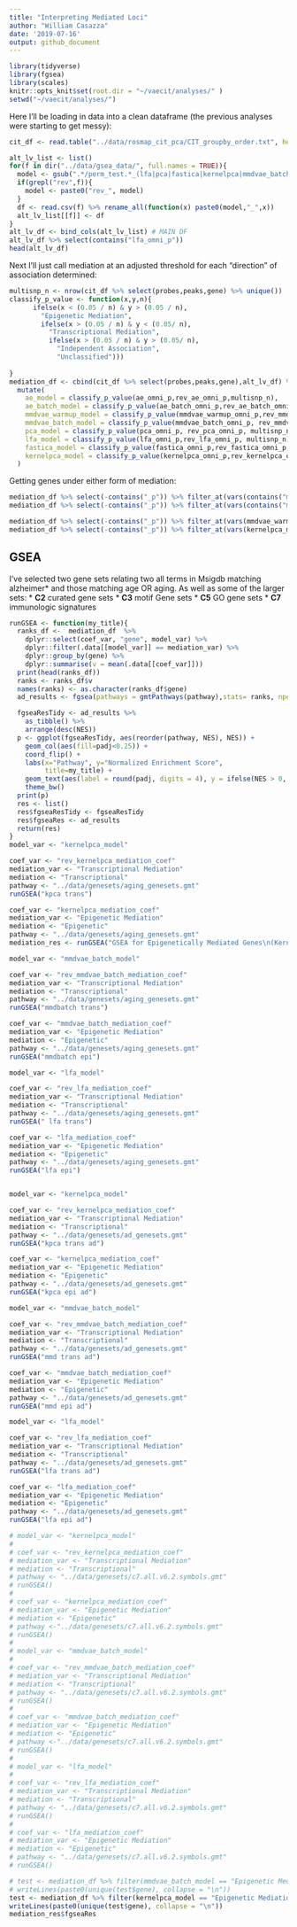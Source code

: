 ```yaml
---
title: "Interpreting Mediated Loci"
author: "William Casazza"
date: '2019-07-16'
output: github_document
---
```


```r
library(tidyverse)
library(fgsea)
library(scales)
knitr::opts_knit$set(root.dir = "~/vaecit/analyses/" )
setwd("~/vaecit/analyses/")
```

Here I'll be loading in data into a clean dataframe (the previous analyses were starting to get messy):
```r
cit_df <- read.table("../data/rosmap_cit_pca/CIT_groupby_order.txt", header = TRUE) %>% select(snp,probes,peaks,gene,pCausal,pReact) %>% rename(pub_omni_p=pCausal,rev_pub_omni_p=pReact)

alt_lv_list <- list()
for(f in dir("../data/gsea_data/", full.names = TRUE)){
  model <- gsub(".*/perm_test.*_(lfa|pca|fastica|kernelpca|mmdvae_batch_warmup|mmdvae_batch|mmdvae_warmup|ae|ae_batch)_1_latent_depth_5_cit.csv$","\\1",f)
  if(grepl("rev",f)){
    model <- paste0("rev_", model)
  }
  df <- read.csv(f) %>% rename_all(function(x) paste0(model,"_",x))
  alt_lv_list[[f]] <- df
}
alt_lv_df <- bind_cols(alt_lv_list) # MAIN DF
alt_lv_df %>% select(contains("lfa_omni_p"))
head(alt_lv_df)
```
Next I'll just call mediation at an adjusted threshold for each "direction" of association determined:
```r
multisnp_n <- nrow(cit_df %>% select(probes,peaks,gene) %>% unique())
classify_p_value <- function(x,y,n){
      ifelse(x < (0.05 / n) & y > (0.05 / n),
        "Epigenetic Mediation",
        ifelse(x > (0.05 / n) & y < (0.05/ n),
          "Transcriptional Mediation",
          ifelse(x > (0.05 / n) & y > (0.05/ n),
            "Independent Association",
            "Unclassified")))
    
}
mediation_df <- cbind(cit_df %>% select(probes,peaks,gene),alt_lv_df) %>% group_by(probes,peaks,gene)%>% summarize_all(max) %>% unique() %>% 
  mutate(
    ae_model = classify_p_value(ae_omni_p,rev_ae_omni_p,multisnp_n),
    ae_batch_model = classify_p_value(ae_batch_omni_p,rev_ae_batch_omni_p, multisnp_n),
    mmdvae_warmup_model = classify_p_value(mmdvae_warmup_omni_p,rev_mmdvae_warmup_omni_p,multisnp_n),
    mmdvae_batch_model = classify_p_value(mmdvae_batch_omni_p, rev_mmdvae_batch_omni_p, multisnp_n),
    pca_model = classify_p_value(pca_omni_p, rev_pca_omni_p, multisnp_n),
    lfa_model = classify_p_value(lfa_omni_p,rev_lfa_omni_p, multisnp_n),
    fastica_model = classify_p_value(fastica_omni_p,rev_fastica_omni_p, multisnp_n),
    kernelpca_model = classify_p_value(kernelpca_omni_p,rev_kernelpca_omni_p, multisnp_n)
  )
```

Getting genes under either form of mediation:
```r
mediation_df %>% select(-contains("_p")) %>% filter_at(vars(contains("model")),all_vars(grepl("Mediation",.)))
mediation_df %>% select(-contains("_p")) %>% filter_at(vars(contains("model")),all_vars(grepl("Mediation",.)))

mediation_df %>% select(-contains("_p")) %>% filter_at(vars(mmdvae_warmup_model),any_vars(grepl("Mediation",.)))
mediation_df %>% select(-contains("_p")) %>% filter_at(vars(kernelpca_model,lfa_model),any_vars(grepl("Mediation",.)))
```


## GSEA 
I've selected two gene sets relating two all terms in Msigdb matching alzheimer* and those matching age OR aging. As well as some of the larger sets:
* **C2** curated gene sets
* **C3** motif Gene sets
* **C5** GO gene sets
* **C7** immunologic signatures

```r

runGSEA <- function(my_title){
  ranks_df <-  mediation_df  %>%
    dplyr::select(coef_var, "gene", model_var) %>% 
    dplyr::filter(.data[[model_var]] == mediation_var) %>%
    dplyr::group_by(gene) %>%
    dplyr::summarise(v = mean(.data[[coef_var]]))
  print(head(ranks_df))
  ranks <- ranks_df$v
  names(ranks) <- as.character(ranks_df$gene)
  ad_results <- fgsea(pathways = gmtPathways(pathway),stats= ranks, nperm=10000)

  fgseaResTidy <- ad_results %>%
    as_tibble() %>%
    arrange(desc(NES))
  p <- ggplot(fgseaResTidy, aes(reorder(pathway, NES), NES)) +
    geom_col(aes(fill=padj<0.25)) +
    coord_flip() +
    labs(x="Pathway", y="Normalized Enrichment Score",
         title=my_title) + 
    geom_text(aes(label = round(padj, digits = 4), y = ifelse(NES > 0, -0.25, 0.25)),size = 3, position = position_identity())
    theme_bw()
  print(p)
  res <- list()
  res$fgseaResTidy <- fgseaResTidy
  res$fgseaRes <- ad_results
  return(res)
}
model_var <- "kernelpca_model"

coef_var <- "rev_kernelpca_mediation_coef"
mediation_var <- "Transcriptional Mediation"
mediation <- "Transcriptional"
pathway <- "../data/genesets/aging_genesets.gmt"
runGSEA("kpca trans")

coef_var <- "kernelpca_mediation_coef"
mediation_var <- "Epigenetic Mediation"
mediation <- "Epigenetic"
pathway <- "../data/genesets/aging_genesets.gmt"
mediation_res <- runGSEA("GSEA for Epigenetically Mediated Genes\n(Kernel PCA, Sets Relating to\n'AGE' OR 'AGING')")

model_var <- "mmdvae_batch_model"

coef_var <- "rev_mmdvae_batch_mediation_coef"
mediation_var <- "Transcriptional Mediation"
mediation <- "Transcriptional"
pathway <- "../data/genesets/aging_genesets.gmt"
runGSEA("mmdbatch trans")

coef_var <- "mmdvae_batch_mediation_coef"
mediation_var <- "Epigenetic Mediation"
mediation <- "Epigenetic"
pathway <- "../data/genesets/aging_genesets.gmt"
runGSEA("mmdbatch epi")

model_var <- "lfa_model"

coef_var <- "rev_lfa_mediation_coef"
mediation_var <- "Transcriptional Mediation"
mediation <- "Transcriptional"
pathway <- "../data/genesets/aging_genesets.gmt"
runGSEA(" lfa trans")

coef_var <- "lfa_mediation_coef"
mediation_var <- "Epigenetic Mediation"
mediation <- "Epigenetic"
pathway <- "../data/genesets/aging_genesets.gmt"
runGSEA("lfa epi")


model_var <- "kernelpca_model"

coef_var <- "rev_kernelpca_mediation_coef"
mediation_var <- "Transcriptional Mediation"
mediation <- "Transcriptional"
pathway <- "../data/genesets/ad_genesets.gmt"
runGSEA("kpca trans ad")

coef_var <- "kernelpca_mediation_coef"
mediation_var <- "Epigenetic Mediation"
mediation <- "Epigenetic"
pathway <- "../data/genesets/ad_genesets.gmt"
runGSEA("kpca epi ad")

model_var <- "mmdvae_batch_model"

coef_var <- "rev_mmdvae_batch_mediation_coef"
mediation_var <- "Transcriptional Mediation"
mediation <- "Transcriptional"
pathway <- "../data/genesets/ad_genesets.gmt"
runGSEA("mmd trans ad")

coef_var <- "mmdvae_batch_mediation_coef"
mediation_var <- "Epigenetic Mediation"
mediation <- "Epigenetic"
pathway <- "../data/genesets/ad_genesets.gmt"
runGSEA("mmd epi ad")

model_var <- "lfa_model"

coef_var <- "rev_lfa_mediation_coef"
mediation_var <- "Transcriptional Mediation"
mediation <- "Transcriptional"
pathway <- "../data/genesets/ad_genesets.gmt"
runGSEA("lfa trans ad")

coef_var <- "lfa_mediation_coef"
mediation_var <- "Epigenetic Mediation"
mediation <- "Epigenetic"
pathway <- "../data/genesets/ad_genesets.gmt"
runGSEA("lfa epi ad")

# model_var <- "kernelpca_model"
# 
# coef_var <- "rev_kernelpca_mediation_coef"
# mediation_var <- "Transcriptional Mediation"
# mediation <- "Transcriptional"
# pathway <- "../data/genesets/c7.all.v6.2.symbols.gmt"
# runGSEA()
# 
# coef_var <- "kernelpca_mediation_coef"
# mediation_var <- "Epigenetic Mediation"
# mediation <- "Epigenetic"
# pathway <-"../data/genesets/c7.all.v6.2.symbols.gmt"
# runGSEA()
# 
# model_var <- "mmdvae_batch_model"
# 
# coef_var <- "rev_mmdvae_batch_mediation_coef"
# mediation_var <- "Transcriptional Mediation"
# mediation <- "Transcriptional"
# pathway <- "../data/genesets/c7.all.v6.2.symbols.gmt"
# runGSEA()
# 
# coef_var <- "mmdvae_batch_mediation_coef"
# mediation_var <- "Epigenetic Mediation"
# mediation <- "Epigenetic"
# pathway <-"../data/genesets/c7.all.v6.2.symbols.gmt"
# runGSEA()
# 
# model_var <- "lfa_model"
# 
# coef_var <- "rev_lfa_mediation_coef"
# mediation_var <- "Transcriptional Mediation"
# mediation <- "Transcriptional"
# pathway <- "../data/genesets/c7.all.v6.2.symbols.gmt"
# runGSEA()
# 
# coef_var <- "lfa_mediation_coef"
# mediation_var <- "Epigenetic Mediation"
# mediation <- "Epigenetic"
# pathway <- "../data/genesets/c7.all.v6.2.symbols.gmt"
# runGSEA()


```

```r
# test <- mediation_df %>% filter(mmdvae_batch_model == "Epigenetic Mediation") 
# writeLines(paste0(unique(test$gene), collapse = "\n"))
test <- mediation_df %>% filter(kernelpca_model == "Epigenetic Mediation") 
writeLines(paste0(unique(test$gene), collapse = "\n"))
mediation_res$fgseaRes
```


